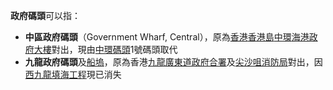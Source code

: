 '''政府碼頭'''可以指：
*'''中區政府碼頭'''（Government Wharf, Central），原為[[香港|香港]][[香港島|香港島]][[中環|中環]][[海港政府大樓|海港政府大樓]]對出，現由[[中環碼頭|中環碼頭]]1號碼頭取代
*'''九龍政府碼頭'''及[[船塢|船塢]]，原為香港[[九龍|九龍]][[廣東道政府合署|廣東道政府合署]]及[[尖沙咀消防局|尖沙咀消防局]]對出，因[[西九龍填海工程|西九龍填海工程]]現已消失
{{disambig|Cat=四字建築物消歧義}}